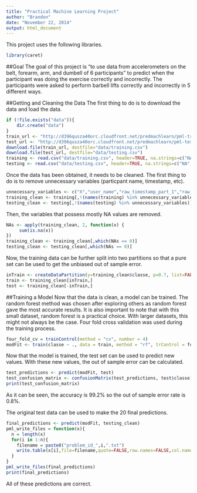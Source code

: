 ```yaml
---
title: "Practical Machine Learning Project"
author: "Brandon"
date: "November 22, 2014"
output: html_document
---
```

This project uses the following libraries.
```r
library(caret)
```

##Goal
The goal of this project is "to use data from accelerometers on the belt, forearm, arm, and dumbell of 6 participants" to predict when the participant was doing the exercise correctly and incorrectly. The participants were asked to perform barbell lifts correctly and incorrectly in 5 different ways. 

##Getting and Cleaning the Data
The first thing to do is to download the data and load the data.

```r
if (!file.exists("data")){
    dir.create("data")
}
train_url <- "http://d396qusza40orc.cloudfront.net/predmachlearn/pml-training.csv"
test_url <- "http://d396qusza40orc.cloudfront.net/predmachlearn/pml-testing.csv"
download.file(train_url, destfile="data/training.csv")
download.file(test_url, destfile="data/testing.csv")
training <- read.csv("data/training.csv", header=TRUE, na.strings=c("NA","","#DIV/0!"))
testing <- read.csv("data/testing.csv", header=TRUE, na.strings=c("NA","","#DIV/0!"))
```

Once the data has been obtained, it needs to be cleaned.  The first thing to do is to remove unnecessary variables (particpant name, timestamp, etc). 

```r
unnecessary_variables <- c("X","user_name","raw_timestamp_part_1","raw_timestamp_part_2","cvtd_timestamp","new_window","num_window")
training_clean <- training[,!(names(training) %in% unnecessary_variables)]
testing_clean <- testing[,!(names(testing) %in% unnecessary_variables)]
```

Then, the variables that possess mostly NA values are removed.

```r
NAs <- apply(training_clean, 2, function(x) {
     sum(is.na(x))
})
training_clean <- training_clean[,which(NAs == 0)]
testing_clean <- testing_clean[,which(NAs == 0)]
```

Now, the training data can be further split into two partitions so that a pure set can be used to get the unbiased out of sample error.

```r
inTrain <- createDataPartition(y=training_clean$classe, p=0.7, list=FALSE)
train <- training_clean[inTrain,]
test <- training_clean[-inTrain,]
```

##Training a Model
Now that the data is clean, a model can be trained.  The random forest method was chosen after exploring others as random forest gave the most accurate results.  It is also important to note that with this small dataset, random forest is a practical choice.  With larger datasets, this might not always be the case.  Four fold cross validation was used during the training process.

```r
four_fold_cv = trainControl(method = "cv", number = 4)
modFit <- train(classe ~ ., data = train, method = "rf", trControl = four_fold_cv)
```

Now that the model is trained, the test set can be used to predict new values.  With these new values, the out of sample error can be calculated.

```r
test_predictions <- predict(modFit, test)
test_confusion_matrix <- confusionMatrix(test_predictions, test$classe)
print(test_confusion_matrix)
```

As it can be seen, the accuracy is 99.2% so the out of sample error rate is 0.8%.

The original test data can be used to make the 20 final predictions.

```r
final_predictions <- predict(modFit, testing_clean)
pml_write_files = function(x){
  n = length(x)
  for(i in 1:n){
    filename = paste0("problem_id_",i,".txt")
    write.table(x[i],file=filename,quote=FALSE,row.names=FALSE,col.names=FALSE)
  }
}
pml_write_files(final_predictions)
print(final_predictions)
```

All of these predictions are correct.